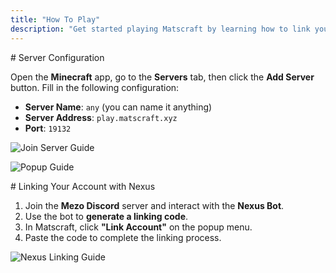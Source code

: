 ```yaml
---
title: "How To Play"
description: "Get started playing Matscraft by learning how to link your account and more."
---
```


<Container>
# Server Configuration

Open the **Minecraft** app, go to the **Servers** tab, then click the **Add Server** button. Fill in the following configuration:

- **Server Name**: `any` (you can name it anything)
- **Server Address**: `play.matscraft.xyz`
- **Port**: `19132`

![Join Server Guide](/images/wiki/how-to-play/1.png)

![Popup Guide](/images/wiki/how-to-play/2.webp)

</Container>
<Container>
# Linking Your Account with Nexus

1. Join the **Mezo Discord** server and interact with the **Nexus Bot**.
2. Use the bot to **generate a linking code**.
3. In Matscraft, click **"Link Account"** on the popup menu.
4. Paste the code to complete the linking process.

![Nexus Linking Guide](/images/wiki/how-to-play/3.webp)

</Container>

